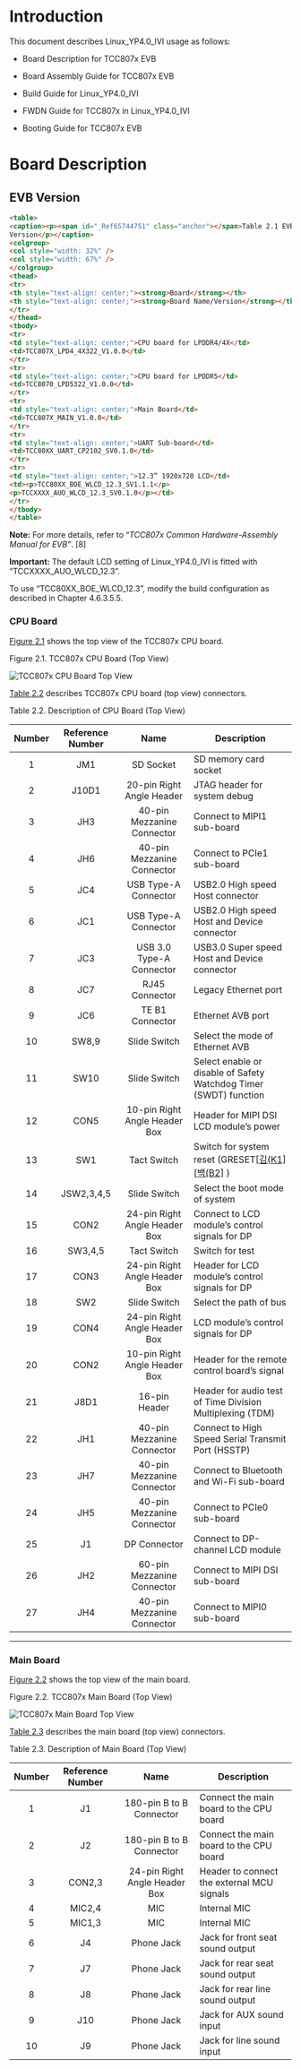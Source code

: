 
<Layout title="Linux YP4.0 IVI SDK - Getting Started for TCC807x">



# Introduction

This document describes Linux_YP4.0_IVI usage as follows:

- Board Description for TCC807x EVB

- Board Assembly Guide for TCC807x EVB

- Build Guide for Linux_YP4.0_IVI

- FWDN Guide for TCC807x in Linux_YP4.0_IVI

- Booting Guide for TCC807x EVB

# Board Description

## EVB Version

```html
<table>
<caption><p><span id="_Ref65744751" class="anchor"></span>Table 2.1 EVB
Version</p></caption>
<colgroup>
<col style="width: 32%" />
<col style="width: 67%" />
</colgroup>
<thead>
<tr>
<th style="text-align: center;"><strong>Board</strong></th>
<th style="text-align: center;"><strong>Board Name/Version</strong></th>
</tr>
</thead>
<tbody>
<tr>
<td style="text-align: center;">CPU board for LPDDR4/4X</td>
<td>TCC807X_LPD4_4X322_V1.0.0</td>
</tr>
<tr>
<td style="text-align: center;">CPU board for LPDDR5</td>
<td>TCC8070_LPD5322_V1.0.0</td>
</tr>
<tr>
<td style="text-align: center;">Main Board</td>
<td>TCC807X_MAIN_V1.0.0</td>
</tr>
<tr>
<td style="text-align: center;">UART Sub-board</td>
<td>TCC80XX_UART_CP2102_SV0.1.0</td>
</tr>
<tr>
<td style="text-align: center;">12.3” 1920x720 LCD</td>
<td><p>TCC80XX_BOE_WLCD_12.3_SV1.1.1</p>
<p>TCCXXXX_AUO_WLCD_12.3_SV0.1.0</p></td>
</tr>
</tbody>
</table>
```

**Note:** For more details, refer to “*TCC807x Common Hardware-Assembly
Manual for EVB”*. \[8\]

**Important:** The default LCD setting of Linux_YP4.0_IVI is fitted with
“TCCXXXX_AUO_WLCD_12.3”.

To use “TCC80XX_BOE_WLCD_12.3”, modify the build configuration as
described in Chapter 4.6.3.5.5.

### CPU Board

[Figure 2.1](#figure-2-1) shows the top view of the TCC807x CPU board.


<p id="figure-2-1" style={{ textAlign: "center", fontWeight: "bold" }}>
  Figure 2.1. TCC807x CPU Board (Top View)
</p>
<img
  src={useBaseUrl('/807x/linux-yp4.0-getting-started/figure2.1-tcc807x-cpu-board-top-view.png')}
  alt="TCC807x CPU Board Top View"
  style={{ maxWidth: "100%", display: "block", margin: "0 auto" }}
/>





[Table 2.2](#table-2-2) describes TCC807x CPU board (top view) connectors.

<p id="table-2-2" style={{ textAlign: "center", fontWeight: "bold" }}>
  Table 2.2. Description of CPU Board (Top View)
</p>

| **Number** | **Reference Number** |           **Name**            | **Description**                                              |
| :--------: | :------------------: | :---------------------------: | ------------------------------------------------------------ |
|     1      |         JM1          |           SD Socket           | SD memory  card socket                                       |
|     2      |        J10D1         |   20-pin Right Angle Header   | JTAG  header for system debug                                |
|     3      |         JH3          |  40-pin Mezzanine Connector   | Connect  to MIPI1 sub-board                                  |
|     4      |         JH6          |  40-pin Mezzanine Connector   | Connect  to PCIe1 sub-board                                  |
|     5      |         JC4          |     USB Type-A Connector      | USB2.0  High speed Host connector                            |
|     6      |         JC1          |     USB Type-A Connector      | USB2.0  High speed Host and Device connector                 |
|     7      |         JC3          |   USB 3.0 Type-A Connector    | USB3.0  Super speed Host and Device connector                |
|     8      |         JC7          |        RJ45 Connector         | Legacy Ethernet port                                         |
|     9      |         JC6          |        TE B1 Connector        | Ethernet AVB port                                            |
|     10     |        SW8,9         |         Slide Switch          | Select the mode of Ethernet AVB                              |
|     11     |         SW10         |         Slide Switch          | Select enable or disable of  Safety Watchdog Timer (SWDT) function |
|     12     |         CON5         | 10-pin Right Angle Header Box | Header for MIPI DSI LCD  module’s power                      |
|     13     |         SW1          |          Tact Switch          | Switch for system reset (GRESET[[김(K1\]](#_msocom_1) [[백(B2\]](#_msocom_2) ) |
|     14     |      JSW2,3,4,5      |         Slide Switch          | Select the boot mode of system                               |
|     15     |         CON2         | 24-pin Right Angle Header Box | Connect to LCD module’s control  signals for DP              |
|     16     |       SW3,4,5        |          Tact Switch          | Switch for test                                              |
|     17     |         CON3         | 24-pin Right Angle Header Box | Header for LCD module’s control  signals for DP              |
|     18     |         SW2          |         Slide Switch          | Select the path of bus                                       |
|     19     |         CON4         | 24-pin Right Angle Header Box | LCD module’s control signals  for DP                         |
|     20     |         CON2         | 10-pin Right Angle Header Box | Header for the remote control  board’s signal                |
|     21     |         J8D1         |         16-pin Header         | Header for audio test of Time  Division Multiplexing (TDM)   |
|     22     |         JH1          |  40-pin Mezzanine Connector   | Connect  to High Speed Serial Transmit Port (HSSTP)          |
|     23     |         JH7          |  40-pin Mezzanine Connector   | Connect  to Bluetooth and Wi-Fi sub-board                    |
|     24     |         JH5          |  40-pin Mezzanine Connector   | Connect  to PCIe0 sub-board                                  |
|     25     |          J1          |         DP Connector          | Connect  to DP-channel LCD module                            |
|     26     |         JH2          |  60-pin Mezzanine Connector   | Connect  to MIPI DSI sub-board                               |
|     27     |         JH4          |  40-pin Mezzanine Connector   | Connect  to MIPI0 sub-board                                  |

------



### Main Board

[Figure 2.2](#figure2-2) shows the top view of the main board.

<p id="figure-2-2" style={{ textAlign: "center", fontWeight: "bold" }}>
  Figure 2.2. TCC807x Main Board (Top View)
</p>
<img
  src={useBaseUrl('/807x/linux-yp4.0-getting-started/figure2.2-tcc807x-main-board-top-view')}
  alt="TCC807x Main Board Top View"
  style={{ maxWidth: "100%", display: "block", margin: "0 auto" }}
/>





[Table 2.3](#table-2-3) describes the main board (top view) connectors.

<p id="table-2-3" style={{ textAlign: "center", fontWeight: "bold" }}>
  Table 2.3. Description of Main Board (Top View)
</p>

| **Number** | **Reference Number** | **Name** | **Description** |
|:--:|:--:|:--:|----|
| 1 | J1 | 180-pin B to B Connector | Connect the main board to the CPU board |
| 2 | J2 | 180-pin B to B Connector | Connect the main board to the CPU board |
| 3 | CON2,3 | 24-pin Right Angle Header Box | Header to connect the external MCU signals |
| 4 | MIC2,4 | MIC | Internal MIC |
| 5 | MIC1,3 | MIC | Internal MIC |
| 6 | J4 | Phone Jack | Jack for front seat sound output |
| 7 | J7 | Phone Jack | Jack for rear seat sound output |
| 8 | J8 | Phone Jack | Jack for rear line sound output |
| 9 | J10 | Phone Jack | Jack for AUX sound input |
| 10 | J9 | Phone Jack | Jack for line sound input |






